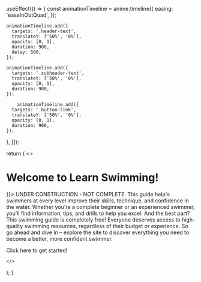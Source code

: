  


  useEffect(() => {
    const animationTimeline = anime.timeline({
      easing: 'easeInOutQuad',
    });

    animationTimeline.add({
      targets: '.header-text',
      translateY: ['50%', '0%'],
      opacity: [0, 1],
      duration: 900,
      delay: 500,
    });

    animationTimeline.add({
      targets: '.subheader-text',
      translateY: ['50%', '0%'],
      opacity: [0, 1],
      duration: 900,
    });

        animationTimeline.add({
      targets: '.button-link',
      translateY: ['50%', '0%'],
      opacity: [0, 1],
      duration: 900,
    });
  }, []);

  return (
    <>
      <Head>
        <title>Learn Swimming</title>
        <link rel="icon" href="/favicon.ico" />
        <link href="https://fonts.googleapis.com/css2?family=Montserrat:wght@400;700&display=swap" rel="stylesheet" />
      </Head>


  <h1 className="header-text" style={{
    fontFamily: 'Montserrat, sans-serif',
    fontWeight: '500',
    fontSize: '4rem',
    textAlign: 'center',
    marginBottom: '1rem',
    paddingTop: '3rem'
  }}>
    Welcome to Learn Swimming!
  </h1>
  <p className="subheader-text" style={{
    fontFamily: 'Montserrat, sans-serif',
    fontWeight: '300',
    fontSize: '1.5rem',
    textAlign: 'center',
    marginBottom: '1rem',
    
  }}>
  UNDER CONSTRUCTION - NOT COMPLETE. This guide help's swimmers at every level improve their skills, technique, and confidence in the water. Whether you're a complete beginner or an experienced swimmer, you'll find information, tips, and drills to help you excel. And the best part? This swimming guide is completely free! Everyone deserves access to high-quality swimming resources, regardless of their budget or experience. So go ahead and dive in – explore the site to discover everything you need to become a better, more confident swimmer.
  </p>
      <div style={{ display: 'flex', justifyContent: 'center' }}>
        <Link href="/guide/intro">
          <p className="button-link" style={{
            backgroundColor: '#3e9aff',
            color: 'white',
            padding: '12px 32px',
            borderRadius: '30px',
            textDecoration: 'none',
            fontSize: '1.25rem',
            boxShadow: '0px 5px 10px rgba(0, 0, 0, 0.25)',
            display: 'inline-block',
            textAlign: 'center'
          }}>
            Click here to get started!
          </p>
        </Link>
      </div>    

    </>

  );
}
